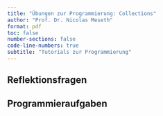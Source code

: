 ```yaml
---
title: "Übungen zur Programmierung: Collections"
author: "Prof. Dr. Nicolas Meseth"
format: pdf
toc: false
number-sections: false
code-line-numbers: true
subtitle: "Tutorials zur Programmierung"
---
```


## Reflektionsfragen

## Programmieraufgaben




